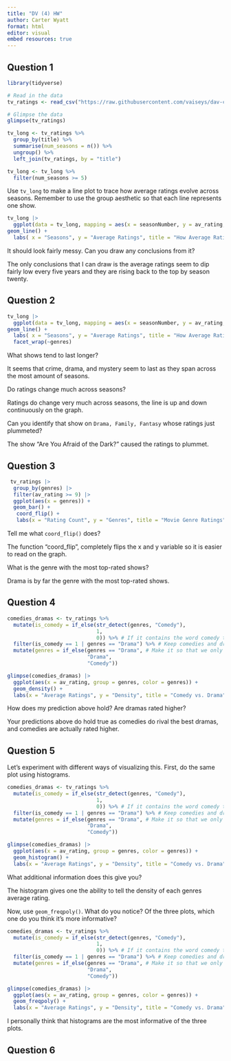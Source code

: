 ```yaml
---
title: "DV (4) HW"
author: Carter Wyatt
format: html
editor: visual
embed resources: true
---
```


## Question 1

```r
library(tidyverse)

# Read in the data 
tv_ratings <- read_csv("https://raw.githubusercontent.com/vaiseys/dav-course/main/Data/tv_ratings.csv")

# Glimpse the data 
glimpse(tv_ratings)
```

```r
tv_long <- tv_ratings %>% 
  group_by(title) %>% 
  summarise(num_seasons = n()) %>% 
  ungroup() %>% 
  left_join(tv_ratings, by = "title") 

tv_long <- tv_long %>% 
  filter(num_seasons >= 5)
```

Use `tv_long` to make a line plot to trace how average ratings evolve across seasons. Remember to use the group aesthetic so that each line represents one show.

```r
tv_long |>
  ggplot(data = tv_long, mapping = aes(x = seasonNumber, y = av_rating, group = titleId)) + 
geom_line() +
  labs( x = "Seasons", y = "Average Ratings", title = "How Average Ratings Evolve Across Seasons")
```

It should look fairly messy. Can you draw any conclusions from it?

The only conclusions that I can draw is the average ratings seem to dip fairly low every five years and they are rising back to the top by season twenty.

## Question 2

```r
tv_long |>
  ggplot(data = tv_long, mapping = aes(x = seasonNumber, y = av_rating, group = titleId)) + 
geom_line() +
  labs( x = "Seasons", y = "Average Ratings", title = "How Average Ratings Evolve Across Seasons") +
  facet_wrap(~genres)
```

What shows tend to last longer?

It seems that crime, drama, and mystery seem to last as they span across the most amount of seasons.

Do ratings change much across seasons?

Ratings do change very much across seasons, the line is up and down continuously on the graph.

Can you identify that show on `Drama, Family, Fantasy` whose ratings just plummeted?

The show "Are You Afraid of the Dark?" caused the ratings to plummet.

## Question 3

```r
 tv_ratings |> 
  group_by(genres) |> 
  filter(av_rating >= 9) |> 
  ggplot(aes(x = genres)) +
  geom_bar() +
   coord_flip() +
   labs(x = "Rating Count", y = "Genres", title = "Movie Genre Ratings")

```

Tell me what `coord_flip()` does?

The function "coord_flip", completely flips the x and y variable so it is easier to read on the graph.

What is the genre with the most top-rated shows?

Drama is by far the genre with the most top-rated shows.

## Question 4

```r
comedies_dramas <- tv_ratings %>% 
  mutate(is_comedy = if_else(str_detect(genres, "Comedy"), 
                             1, 
                             0)) %>% # If it contains the word comedy then 1, else 0
  filter(is_comedy == 1 | genres == "Drama") %>% # Keep comedies and dramas
  mutate(genres = if_else(genres == "Drama", # Make it so that we only have those two genres
                          "Drama", 
                          "Comedy"))

glimpse(comedies_dramas) |>
  ggplot(aes(x = av_rating, group = genres, color = genres)) +
  geom_density() +
  labs(x = "Average Ratings", y = "Density", title = "Comedy vs. Drama")
```

How does my prediction above hold? Are dramas rated higher?

Your predictions above do hold true as comedies do rival the best dramas, and comedies are actually rated higher.

## Question 5

Let's experiment with different ways of visualizing this. First, do the same plot using histograms.

```r
comedies_dramas <- tv_ratings %>% 
  mutate(is_comedy = if_else(str_detect(genres, "Comedy"), 
                             1, 
                             0)) %>% # If it contains the word comedy then 1, else 0
  filter(is_comedy == 1 | genres == "Drama") %>% # Keep comedies and dramas
  mutate(genres = if_else(genres == "Drama", # Make it so that we only have those two genres
                          "Drama", 
                          "Comedy"))

glimpse(comedies_dramas) |>
  ggplot(aes(x = av_rating, group = genres, color = genres)) +
  geom_histogram() +
  labs(x = "Average Ratings", y = "Density", title = "Comedy vs. Drama")
```

What additional information does this give you?

The histogram gives one the ability to tell the density of each genres average rating.

Now, use `geom_freqpoly()`. What do you notice? Of the three plots, which one do you think it's more informative?

```r
comedies_dramas <- tv_ratings %>% 
  mutate(is_comedy = if_else(str_detect(genres, "Comedy"), 
                             1, 
                             0)) %>% # If it contains the word comedy then 1, else 0
  filter(is_comedy == 1 | genres == "Drama") %>% # Keep comedies and dramas
  mutate(genres = if_else(genres == "Drama", # Make it so that we only have those two genres
                          "Drama", 
                          "Comedy"))

glimpse(comedies_dramas) |>
  ggplot(aes(x = av_rating, group = genres, color = genres)) +
  geom_freqpoly() +
  labs(x = "Average Ratings", y = "Density", title = "Comedy vs. Drama")
```

I personally think that histograms are the most informative of the three plots.

## Question 6
